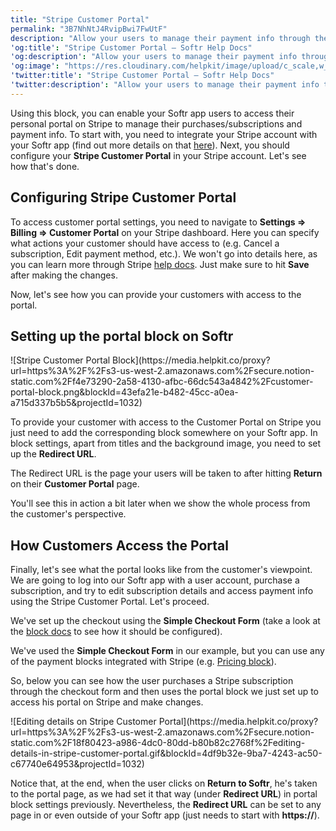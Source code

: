 ```yaml
---
title: "Stripe Customer Portal"
permalink: "3B7NhNtJ4RvipBwi7FwUtF"
description: "Allow your users to manage their payment info through the Stripe Customer Portal."
'og:title': "Stripe Customer Portal – Softr Help Docs"
'og:description': "Allow your users to manage their payment info through the Stripe Customer Portal."
'og:image': "https://res.cloudinary.com/helpkit/image/upload/c_scale,w_700,q_auto/v1674219840/softrdocs_meta_OG_Image_Url_258f31c013.png"
'twitter:title': "Stripe Customer Portal – Softr Help Docs"
'twitter:description': "Allow your users to manage their payment info through the Stripe Customer Portal."
---
```

Using this block, you can enable your Softr app users to access their personal portal on Stripe to manage their purchases/subscriptions and payment info. To start with, you need to integrate your Stripe account with your Softr app (find out more details on that [here](/integrations/etS18kJqm1fuD58KCsjC3z/stripe-checkout/iBomMEucRZtM2y6HuutYVC)). Next, you should configure your **Stripe Customer Portal** in your Stripe account. Let's see how that's done.

## Configuring Stripe Customer Portal

To access customer portal settings, you need to navigate to **Settings => Billing => Customer Portal** on your Stripe dashboard. Here you can specify what actions your customer should have access to (e.g. Cancel a subscription, Edit payment method, etc.). We won't go into details here, as you can learn more through Stripe [help docs](https://stripe.com/docs/billing/subscriptions/integrating-customer-portal). Just make sure to hit **Save** after making the changes.

Now, let's see how you can provide your customers with access to the portal.

## Setting up the portal block on Softr
<Frame caption="Stripe Customer Portal Block">![Stripe Customer Portal Block](https://media.helpkit.co/proxy?url=https%3A%2F%2Fs3-us-west-2.amazonaws.com%2Fsecure.notion-static.com%2Ff4e73290-2a58-4130-afbc-66dc543a4842%2Fcustomer-portal-block.png&blockId=43efa21e-b482-45cc-a0ea-a715d337b5b5&projectId=1032)</Frame>

To provide your customer with access to the Customer Portal on Stripe you just need to add the corresponding block somewhere on your Softr app. In block settings, apart from titles and the background image, you need to set up the **Redirect URL**.

<Tip>The Redirect URL is the page your users will be taken to after hitting **Return** on their **Customer Portal** page.</Tip>

You'll see this in action a bit later when we show the whole process from the customer's perspective.

## How Customers Access the Portal

Finally, let's see what the portal looks like from the customer's viewpoint. We are going to log into our Softr app with a user account, purchase a subscription, and try to edit subscription details and access payment info using the Stripe Customer Portal. Let's proceed.

We've set up the checkout using the **Simple Checkout Form** (take a look at the [block docs](/integrations/etS18kJqm1fuD58KCsjC3z/simple-billing-block/9oj8iqzqLhBWFHVt2UAY1K) to see how it should be configured).

<Tip>We've used the **Simple Checkout Form** in our example, but you can use any of the payment blocks integrated with Stripe (e.g. [Pricing block](/integrations/etS18kJqm1fuD58KCsjC3z/layout-pricing-in-card-view-with-details/pNspR4mKu6spj1KSzRf4p7)).</Tip>

So, below you can see how the user purchases a Stripe subscription through the checkout form and then uses the portal block we just set up to access his portal on Stripe and make changes.
<Frame caption="Editing details on Stripe Customer Portal">![Editing details on Stripe Customer Portal](https://media.helpkit.co/proxy?url=https%3A%2F%2Fs3-us-west-2.amazonaws.com%2Fsecure.notion-static.com%2F18f80423-a986-4dc0-80dd-b80b82c2768f%2Fediting-details-in-stripe-customer-portal.gif&blockId=4df9b32e-9ba7-4243-ac50-c67740e64953&projectId=1032)</Frame>

Notice that, at the end, when the user clicks on **Return to Softr**, he's taken to the portal page, as we had set it that way (under **Redirect URL**) in portal block settings previously. Nevertheless, the **Redirect URL** can be set to any page in or even outside of your Softr app (just needs to start with **https://**).